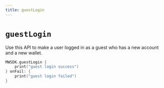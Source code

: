 ```yaml
---
title: guestLogin
---
```


# `guestLogin`
Use this API to make a user logged in as a guest who has a new account and a new wallet.
```Swift
MWSDK.guestLogin {
    print("guest login success")
} onFail: {
    print("guest login failed")
}
```